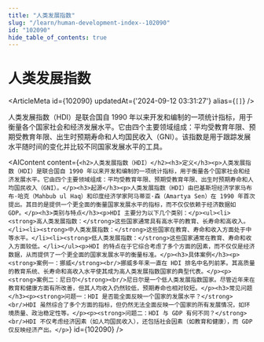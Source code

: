 ```yaml
---
title: "人类发展指数"
slug: "/learn/human-development-index--102090"
id: "102090"
hide_table_of_contents: true
---
```



# 人类发展指数

<ArticleMeta id={102090} updatedAt={'2024-09-12 03:31:27'} alias={`[]`} />
<div className='border-solid border-b border-t-0 my-4 border-[var(--ifm-color-gray-300)]' />

人类发展指数（HDI）是联合国自 1990 年以来开发和编制的一项统计指标，用于衡量各个国家社会和经济发展水平。它由四个主要领域组成：平均受教育年限、预期受教育年限、出生时预期寿命和人均国民收入（GNI）。该指数是用于跟踪发展水平随时间的变化并比较不同国家发展水平的工具。

<AIContent content={`<h2>人类发展指数（HDI）</h2><h3>定义</h3><p>人类发展指数（HDI）是联合国自 1990 年以来开发和编制的一项统计指标，用于衡量各个国家社会和经济发展水平。它由四个主要领域组成：平均受教育年限、预期受教育年限、出生时预期寿命和人均国民收入（GNI）。</p><h3>起源</h3><p>人类发展指数（HDI）由巴基斯坦经济学家马布布·哈克（Mahbub ul Haq）和印度经济学家阿马蒂亚·森（Amartya Sen）在 1990 年首次提出。其目的是提供一个更全面的衡量国家发展水平的指标，而不仅仅依赖于经济数据如 GDP。</p><h3>类别与特点</h3><p>HDI 主要分为以下几个类别：</p><ul><li><strong>高人类发展指数：</strong>这些国家通常具有高水平的教育、长寿命和高收入。</li><li><strong>中人类发展指数：</strong>这些国家在教育、寿命和收入方面处于中等水平。</li><li><strong>低人类发展指数：</strong>这些国家通常在教育、寿命和收入方面较低。</li></ul><p>HDI 的特点在于它综合考虑了多个方面的因素，而不仅仅是经济数据，从而提供了一个更全面的国家发展水平的衡量标准。</p><h3>具体案例</h3><p><strong>案例一：挪威</strong><br/>挪威多年来一直在 HDI 排名中名列前茅。其高质量的教育系统、长寿命和高收入水平使其成为高人类发展指数国家的典型代表。</p><p><strong>案例二：尼日尔</strong><br/>尼日尔是一个低人类发展指数国家。尽管近年来在教育和健康方面有所改善，但其人均收入仍然较低，预期寿命也相对较短。</p><h3>常见问题</h3><p><strong>问题一：HDI 是否能全面反映一个国家的发展水平？</strong><br/>HDI 虽然综合了多个方面的指标，但仍然无法全面反映一个国家的所有发展情况，如环境质量、政治稳定性等。</p><p><strong>问题二：HDI 与 GDP 有何不同？</strong><br/>HDI 不仅考虑经济因素（如人均国民收入），还包括社会因素（如教育和健康），而 GDP 仅反映经济产出。</p>`} id={102090} />
